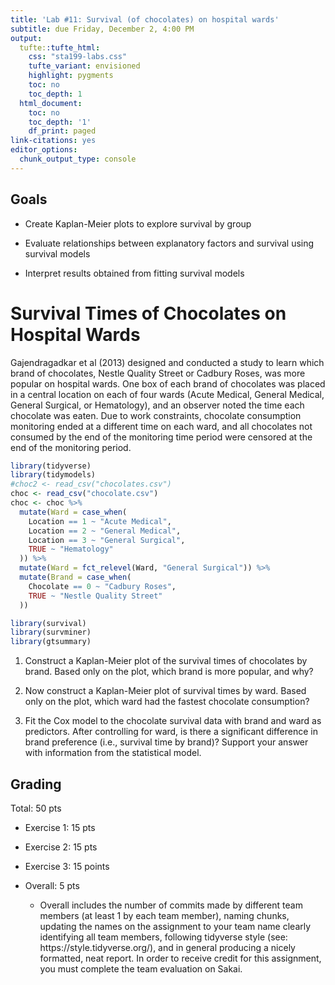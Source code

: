 ```yaml
---
title: 'Lab #11: Survival (of chocolates) on hospital wards'
subtitle: due Friday, December 2, 4:00 PM
output:
  tufte::tufte_html:    
    css: "sta199-labs.css"
    tufte_variant: envisioned
    highlight: pygments
    toc: no
    toc_depth: 1
  html_document:
    toc: no
    toc_depth: '1'
    df_print: paged
link-citations: yes
editor_options:
  chunk_output_type: console
---
```


## Goals

- Create Kaplan-Meier plots to explore survival by group

- Evaluate relationships between explanatory factors and survival using survival models

- Interpret results obtained from fitting survival models


# Survival Times of Chocolates on Hospital Wards

Gajendragadkar et al (2013) designed and conducted a study to learn which brand of chocolates, Nestle Quality Street or Cadbury Roses, was more popular on hospital wards.  One box of each brand of chocolates was placed in a central location on each of four wards (Acute Medical, General Medical, General Surgical, or Hematology), and an observer noted the time each chocolate was eaten. Due to work constraints, chocolate consumption monitoring ended at a different time on each ward, and all chocolates not consumed by the end of the monitoring time period were censored at the end of the monitoring period.

```r
library(tidyverse)
library(tidymodels)
#choc2 <- read_csv("chocolates.csv")
choc <- read_csv("chocolate.csv")
choc <- choc %>%
  mutate(Ward = case_when(
    Location == 1 ~ "Acute Medical",
    Location == 2 ~ "General Medical",
    Location == 3 ~ "General Surgical",
    TRUE ~ "Hematology"
  )) %>%
  mutate(Ward = fct_relevel(Ward, "General Surgical")) %>%
  mutate(Brand = case_when(
    Chocolate == 0 ~ "Cadbury Roses",
    TRUE ~ "Nestle Quality Street"
  ))

library(survival)
library(survminer)
library(gtsummary)
```

1. Construct a Kaplan-Meier plot of the survival times of chocolates by brand. Based only on the plot, which brand is more popular, and why?

2. Now construct a Kaplan-Meier plot of survival times by ward. Based only on the plot, which ward had the fastest chocolate consumption?

3. Fit the Cox model to the chocolate survival data with brand and ward as predictors.  After controlling for ward, is there a significant difference in brand preference (i.e., survival time by brand)?  Support your answer with information from the statistical model.

## Grading
Total: 50 pts

- Exercise 1: 15 pts 
- Exercise 2: 15 pts
- Exercise 3: 15 points

- Overall:  5 pts

  - Overall includes the number of commits made by different team members (at least 1 by each team member), naming chunks, updating the names on the assignment to your team name clearly identifying all team members, following tidyverse style (see: https://style.tidyverse.org/), and in general producing a nicely formatted, neat report. In order to receive credit for this assignment, you must complete the team evaluation on Sakai.